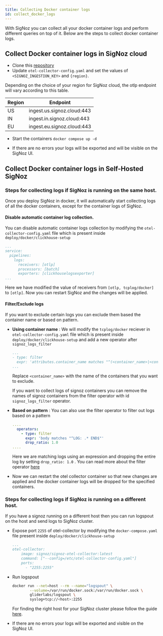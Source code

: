 ```yaml
---
title: Collecting Docker container logs
id: collect_docker_logs
---
```


With SigNoz you can collect all your docker container logs and perform different queries on top of it.
Below are the steps to collect docker container logs.


## Collect Docker container logs in SigNoz cloud

  * Clone this [repository](https://github.com/SigNoz/docker-container-logs)
  * Update  `otel-collector-config.yaml` and set the values of `<SIGNOZ_INGESTION_KEY>` and `{region}`.
  
  Depending on the choice of your region for SigNoz cloud, the otlp endpoint will vary according to this table.

  | Region | Endpoint                   |
  | ------ | -------------------------- |
  | US     | ingest.us.signoz.cloud:443 |
  | IN     | ingest.in.signoz.cloud:443 |
  | EU     | ingest.eu.signoz.cloud:443 |
  
* Start the containers `docker compose up -d`

* If there are no errors your logs will be exported and will be visible on the SigNoz UI.
  


## Collect Docker container logs in Self-Hosted SigNoz

###  Steps for collecting logs if SigNoz is running on the same host.
Once you deploy SigNoz in docker, it will automatically start collecting logs of all the docker containers, except for the container logs of SigNoz. 

#### Disable automatic container log collection.
You can disable automatic container logs collection by modifying the `otel-collector-config.yaml` file which is present inside `deploy/docker/clickhouse-setup`

  ```yaml {5}
  ...
  service:
    pipelines:
      logs:
        receivers: [otlp]
        processors: [batch]
        exporters: [clickhouselogsexporter]
  ...
  ```
  Here we have modified the value of receivers from `[otlp, tcplog/docker]` to `[otlp]`.
  Now you can restart SigNoz and the changes will be applied.

#### Filter/Exclude logs
If you want to exclude certain logs you can exclude them based the container name or based on pattern.

* **Using container name** : We will modify the `tcplog/docker` reciever in `otel-collector-config.yaml` file which is present inside `deploy/docker/clickhouse-setup` and add a new operator after `signoz_logs_filter`
  ```yaml {2}
  ...
  - type: filter
    expr: 'attributes.container_name matches "^(<container_name>|<container_name>)'
  ...
  ```
  Replace `<container_name>` with the name of the containers that you want to exclude.

  If you want to collect logs of signoz containers you can remove the names of signoz containers from the filter operator with id `signoz_logs_filter` operator.

* **Based on pattern** : You can also use the filter operator to filter out logs based on a pattern
  ```yaml {3-6}
  ....
    operators:
      - type: filter
        expr: 'body matches "^LOG: .* END$"'
        drop_ratio: 1.0
  ....
  ```
  Here we are matching logs using an expression and dropping the entire log by setting `drop_ratio: 1.0` . You can read more about the filter operator [here](https://github.com/open-telemetry/opentelemetry-collector-contrib/blob/main/pkg/stanza/docs/operators/filter.md)

* Now we can restart the otel collector container so that new changes are applied and the docker container logs will be dropped for the specified containers.

### Steps for collecting logs if SigNoz is running on a different host.

If you have a signoz running on a different host then you can run logspout on the host and send logs to SigNoz cluster.

* Expose port `2255` of otel-collector by modifying the `docker-compose.yaml` file present inside `deploy/docker/clickhouse-setup`
  ```yaml {6}
  ...
  otel-collector:
      image: signoz/signoz-otel-collector:latest
      command: ["--config=/etc/otel-collector-config.yaml"]
      ports:
        - "2255:2255"
  ```

* Run logspout 
  ```bash
  docker run --net=host --rm --name="logspout" \
          --volume=/var/run/docker.sock:/var/run/docker.sock \
          gliderlabs/logspout \
          syslog+tcp://<host>:2255

  ```

  For finding the right host for your SigNoz cluster please follow the guide [here](/docs/install/troubleshooting#signoz-otel-collector-address-grid).  

* If there are no errors your logs will be exported and visible on the SigNoz UI. 